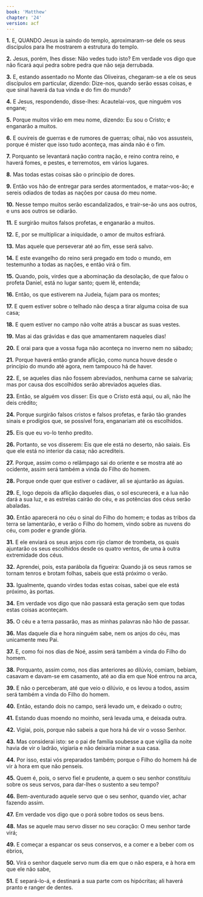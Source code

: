 ```yaml
---
book: 'Matthew'
chapter: '24'
version: acf
---
```


**1.** E, QUANDO Jesus ia saindo do templo, aproximaram-se dele os seus discípulos para lhe mostrarem a estrutura do templo.

**2.** Jesus, porém, lhes disse: Não vedes tudo isto? Em verdade vos digo que não ficará aqui pedra sobre pedra que não seja derrubada.

**3.** E, estando assentado no Monte das Oliveiras, chegaram-se a ele os seus discípulos em particular, dizendo: Dize-nos, quando serão essas coisas, e que sinal haverá da tua vinda e do fim do mundo?

**4.** E Jesus, respondendo, disse-lhes: Acautelai-vos, que ninguém vos engane;

**5.** Porque muitos virão em meu nome, dizendo: Eu sou o Cristo; e enganarão a muitos.

**6.** E ouvireis de guerras e de rumores de guerras; olhai, não vos assusteis, porque é mister que isso tudo aconteça, mas ainda não é o fim.

**7.** Porquanto se levantará nação contra nação, e reino contra reino, e haverá fomes, e pestes, e terremotos, em vários lugares.

**8.** Mas todas estas coisas são o princípio de dores.

**9.** Então vos hão de entregar para serdes atormentados, e matar-vos-ão; e sereis odiados de todas as nações por causa do meu nome.

**10.** Nesse tempo muitos serão escandalizados, e trair-se-ão uns aos outros, e uns aos outros se odiarão.

**11.** E surgirão muitos falsos profetas, e enganarão a muitos.

**12.** E, por se multiplicar a iniquidade, o amor de muitos esfriará.

**13.** Mas aquele que perseverar até ao fim, esse será salvo.

**14.** E este evangelho do reino será pregado em todo o mundo, em testemunho a todas as nações, e então virá o fim.

**15.** Quando, pois, virdes que a abominação da desolação, de que falou o profeta Daniel, está no lugar santo; quem lê, entenda;

**16.** Então, os que estiverem na Judeia, fujam para os montes;

**17.** E quem estiver sobre o telhado não desça a tirar alguma coisa de sua casa;

**18.** E quem estiver no campo não volte atrás a buscar as suas vestes.

**19.** Mas ai das grávidas e das que amamentarem naqueles dias!

**20.** E orai para que a vossa fuga não aconteça no inverno nem no sábado;

**21.** Porque haverá então grande aflição, como nunca houve desde o princípio do mundo até agora, nem tampouco há de haver.

**22.** E, se aqueles dias não fossem abreviados, nenhuma carne se salvaria; mas por causa dos escolhidos serão abreviados aqueles dias.

**23.** Então, se alguém vos disser: Eis que o Cristo está aqui, ou ali, não lhe deis crédito;

**24.** Porque surgirão falsos cristos e falsos profetas, e farão tão grandes sinais e prodígios que, se possível fora, enganariam até os escolhidos.

**25.** Eis que eu vo-lo tenho predito.

**26.** Portanto, se vos disserem: Eis que ele está no deserto, não saiais. Eis que ele está no interior da casa; não acrediteis.

**27.** Porque, assim como o relâmpago sai do oriente e se mostra até ao ocidente, assim será também a vinda do Filho do homem.

**28.** Porque onde quer que estiver o cadáver, ali se ajuntarão as águias.

**29.** E, logo depois da aflição daqueles dias, o sol escurecerá, e a lua não dará a sua luz, e as estrelas cairão do céu, e as potências dos céus serão abaladas.

**30.** Então aparecerá no céu o sinal do Filho do homem; e todas as tribos da terra se lamentarão, e verão o Filho do homem, vindo sobre as nuvens do céu, com poder e grande glória.

**31.** E ele enviará os seus anjos com rijo clamor de trombeta, os quais ajuntarão os seus escolhidos desde os quatro ventos, de uma à outra extremidade dos céus.

**32.** Aprendei, pois, esta parábola da figueira: Quando já os seus ramos se tornam tenros e brotam folhas, sabeis que está próximo o verão.

**33.** Igualmente, quando virdes todas estas coisas, sabei que ele está próximo, às portas.

**34.** Em verdade vos digo que não passará esta geração sem que todas estas coisas aconteçam.

**35.** O céu e a terra passarão, mas as minhas palavras não hão de passar.

**36.** Mas daquele dia e hora ninguém sabe, nem os anjos do céu, mas unicamente meu Pai.

**37.** E, como foi nos dias de Noé, assim será também a vinda do Filho do homem.

**38.** Porquanto, assim como, nos dias anteriores ao dilúvio, comiam, bebiam, casavam e davam-se em casamento, até ao dia em que Noé entrou na arca,

**39.** E não o perceberam, até que veio o dilúvio, e os levou a todos, assim será também a vinda do Filho do homem.

**40.** Então, estando dois no campo, será levado um, e deixado o outro;

**41.** Estando duas moendo no moinho, será levada uma, e deixada outra.

**42.** Vigiai, pois, porque não sabeis a que hora há de vir o vosso Senhor.

**43.** Mas considerai isto: se o pai de família soubesse a que vigília da noite havia de vir o ladrão, vigiaria e não deixaria minar a sua casa.

**44.** Por isso, estai vós preparados também; porque o Filho do homem há de vir à hora em que não penseis.

**45.** Quem é, pois, o servo fiel e prudente, a quem o seu senhor constituiu sobre os seus servos, para dar-lhes o sustento a seu tempo?

**46.** Bem-aventurado aquele servo que o seu senhor, quando vier, achar fazendo assim.

**47.** Em verdade vos digo que o porá sobre todos os seus bens.

**48.** Mas se aquele mau servo disser no seu coração: O meu senhor tarde virá;

**49.** E começar a espancar os seus conservos, e a comer e a beber com os ébrios,

**50.** Virá o senhor daquele servo num dia em que o não espera, e à hora em que ele não sabe,

**51.** E separá-lo-á, e destinará a sua parte com os hipócritas; ali haverá pranto e ranger de dentes.
